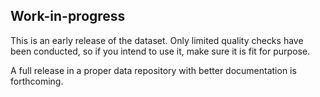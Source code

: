 ::: callout-warning
## Work-in-progress

This is an early release of the dataset. Only limited quality checks have been conducted, so if you intend to use it, make sure it is fit for purpose.

A full release in a proper data repository with better documentation is forthcoming.
:::
